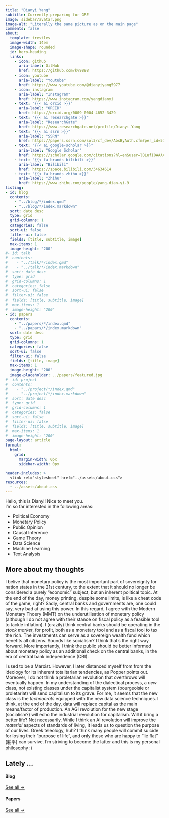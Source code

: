 ```yaml
---
title: "Dianyi Yang"
subtitle: Currently preparing for GRE
image: sidebar/avatar.png
image-alt: "Literally the same picture as on the main page"
comments: false
about:
  template: trestles
  image-width: 14em
  image-shape: rounded
  id: hero-heading
  links:
    - icon: github
      aria-label: GitHub
      href: https://github.com/kv9898
    - icon: youtube
      aria-label: "Youtube"
      href: https://www.youtube.com/@dianyiyang5977
    - icon: instagram
      aria-label: "Instagram"
      href: https://www.instagram.com/yangdianyi
    - text: "{{< ai orcid >}}"
      aria-label: "ORCID"
      href: https://orcid.org/0009-0004-4652-3429
    - text: "{{< ai researchgate >}}"
      aria-label: "ResearchGate"
      href: https://www.researchgate.net/profile/Dianyi-Yang
    - text: "{{< ai ssrn >}}"
      aria-label: "SSRN"
      href: https://papers.ssrn.com/sol3/cf_dev/AbsByAuth.cfm?per_id=5789803
    - text: "{{< ai google-scholar >}}"
      aria-label: "Google Scholar"
      href: https://scholar.google.com/citations?hl=en&user=lBLufI8AAAAJ
    - text: "{{< fa brands bilibili >}}"
      aria-label: "Bilibili"
      href: https://space.bilibili.com/34634614
    - text: "{{< fa brands zhihu >}}"
      aria-label: "Zhihu"
      href: https://www.zhihu.com/people/yang-dian-yi-9
listing: 
- id: blog
  contents: 
    - "../blog/*/index.qmd"
    - "../blog/*/index.markdown"
  sort: date desc
  type: grid
  grid-columns: 1
  categories: false
  sort-ui: false
  filter-ui: false
  fields: [title, subtitle, image]
  max-items: 1
  image-height: "200"
#- id: talk
#  contents: 
#    - "../talk/*/index.qmd"
#    - "../talk/*/index.markdown"
#  sort: date desc
#  type: grid
#  grid-columns: 1
#  categories: false
#  sort-ui: false
#  filter-ui: false
#  fields: [title, subtitle, image]
#  max-items: 1
#  image-height: "200"
- id: papers
  contents: 
    - "../papers/*/index.qmd"
    - "../papars/*/index.markdown"
  sort: date desc
  type: grid
  grid-columns: 1
  categories: false
  sort-ui: false
  filter-ui: false
  fields: [title, image]
  max-items: 1
  image-height: "200"
  image-placeholder: ../papers/featured.jpg
#- id: project
#  contents: 
#    - "../project/*/index.qmd"
#    - "../project/*/index.markdown"
#  sort: date desc
#  type: grid
#  grid-columns: 1
#  categories: false
#  sort-ui: false
#  filter-ui: false
#  fields: [title, subtitle, image]
#  max-items: 1
#  image-height: "200"
page-layout: article
format: 
  html: 
    grid:
      margin-width: 0px
      sidebar-width: 0px

header-includes: >
  <link rel="stylesheet" href="../assets/about.css">
resources:
  - ../assets/about.css
---
```


::: {#hero-heading}
<div class="h1">Hello, this is Dianyi! Nice to meet you.</div>

I'm so far interested in the following areas:
<ul>
  <li>Political Economy</li>
  <li>Monetary Policy</li>
  <li>Public Opinion</li>
  <li>Causal Inference</li>
  <li>Game Theory</li>
  <li>Data Science</li>
  <li>Machine Learning</li>
  <li>Text Analysis</li>
</ul>

:::

## More about my thoughts

I belive that monetary policy is the most important part of sovereignty for nation states in the 21st century, to the extent that it should no longer be considered a purely "economic" subject, but an inherent political topic. At the end of the day, money printing, despite some limits, is like a cheat code of the game, right? Sadly, central banks and governments are, one could say, very bad at using this power. In this regard, I agree with the Modern Monetary Thoery (MMT) on the underutilisation of monetary policy (although I do not agree with their stance on fiscal policy as a feasible tool to tackle inflation). I (crazily) think central banks should be operating in the *stock market*, for profit, both as a monetary tool and as a fiscal tool to tax the rich. The investments can serve as a sovereign wealth fund which benefits all citizens. Sounds like socialism? I think that's the right way forward. More importantly, I think the public should be better informed about monetary policy as an additional check on the central banks, in the era of central bank independence (CBI).

I used to be a Marxist. However, I later distanced myself from from the ideology for its inherent totalitarian tendencies, as Popper points out. Moreover, I do not think a proletarian revolution that overthrows will eventually happen. In my understanding of the dialectical process, a *new* class, not existing classes under the capitalist system (bourgeoisie or proletariat) will send capitalism to its grave. For me, it seems that the new class is the *technocrats* equipped with the new data science techniques. I think, at the end of the day, data will replace capital as the main means/factor of production. An AGI revolution for the new stage (socialism?) will echo the industrial revolution for capitalism. Will it bring a better life? Not necessarily. While I think an AI revolution will improve the *material* aspects of standards of living, it leads us to question the purpose of our lives. Greek teleology, huh? I think many people will commit suicide for losing their "purpose of life", and only those who are happy to "lie flat" (躺平) can survive. I'm striving to become the latter and this is my personal philosophy :)

## Lately ...

:::: {.grid}

::: {.g-col-3}
#### Blog
::: {#blog}
:::
[See all &rarr;](../blog){.about-links .subtitle}
:::

::: {.g-col-3}
#### Papers
::: {#papers}
:::
[See all &rarr;](../papers){.about-links .subtitle}
:::

::::
